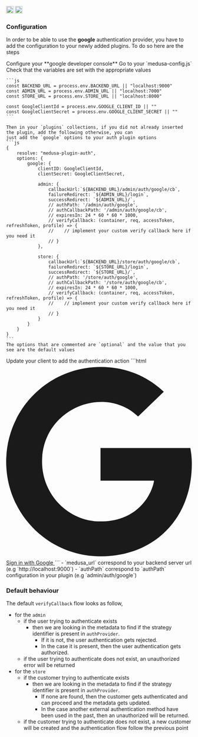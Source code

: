 <div style={{display: "flex", marginTop: "1rem"}}>
    <a style={{display: "inline"}} href="https://www.npmjs.com/package/medusa-plugin-auth"><img alt="NPM Version" src="https://img.shields.io/npm/v/medusa-plugin-auth.svg" height="20"/></a>
    <a style={{display: "inline", marginLeft: "0.5rem"}} href="https://github.com/adrien2p/medusa-plugins/tree/main/packages/medusa-plugin-auth"><img alt="NPM Version" src="https://img.shields.io/badge/github-%23121011.svg?style=Flat-square&logo=github&logoColor=white" height="20"/></a>
</div>

### Configuration

In order to be able to use the **google** authentication provider, you have to add the configuration to your
newly added plugins. To do so here are the steps

<CircleStep index={1}>
    Configure your **google developer console**
</CircleStep>

<CircleStep index={2}>
    Go to your `medusa-config.js`
</CircleStep>

<CircleStep index={3}>
    Check that the variables are set with the appropriate values

    ```js
    const BACKEND_URL = process.env.BACKEND_URL || "localhost:9000"
    const ADMIN_URL = process.env.ADMIN_URL || "localhost:7000"
    const STORE_URL = process.env.STORE_URL || "localhost:8000"

    const GoogleClientId = process.env.GOOGLE_CLIENT_ID || ""
    const GoogleClientSecret = process.env.GOOGLE_CLIENT_SECRET || ""
    ```

    Then in your `plugins` collections, if you did not already inserted the plugin, add the following otherwise, you can
    just add the `google` options to your auth plugin options
    ```js
    {
        resolve: "medusa-plugin-auth",
        options: {
            google: {
                clientID: GoogleClientId,
                clientSecret: GoogleClientSecret,

                admin: {
                    callbackUrl:`${BACKEND_URL}/admin/auth/google/cb`,
                    failureRedirect: `${ADMIN_URL}/login`,
                    successRedirect: `${ADMIN_URL}/`,
                    // authPath: '/admin/auth/google',
                    // authCallbackPath: '/admin/auth/google/cb',
                    // expiresIn: 24 * 60 * 60 * 1000,
                    // verifyCallback: (container, req, accessToken, refreshToken, profile) => {
                    //    // implement your custom verify callback here if you need it
                    // }
                },

                store: {
                    callbackUrl:`${BACKEND_URL}/store/auth/google/cb`,
                    failureRedirect: `${STORE_URL}/login`,
                    successRedirect: `${STORE_URL}/`,
                    // authPath: '/store/auth/google',
                    // authCallbackPath: '/store/auth/google/cb',
                    // expiresIn: 24 * 60 * 60 * 1000,
                    // verifyCallback: (container, req, accessToken, refreshToken, profile) => {
                    //    // implement your custom verify callback here if you need it
                    // }
                }
            }
        }
    }
    ```
    The options that are commented are `optional` and the value that you see are the default values
</CircleStep>

<CircleStep index={4}>
    Update your client to add the authentication action
    ```html
    <a type="button" href=${medusa_url}/${authPath} className="text-white bg-[#4285F4] hover:bg-[#4285F4]/90 focus:ring-4 focus:outline-none focus:ring-[#4285F4]/50 font-medium rounded-lg text-sm px-5 py-2.5 text-center inline-flex items-center dark:focus:ring-[#4285F4]/55 mr-2 mb-2">
      <svg className="mr-2 -ml-1 w-4 h-4" aria-hidden="true" focusable="false" data-prefix="fab" data-icon="google" role="img" xmlns="http://www.w3.org/2000/svg" viewBox="0 0 488 512"><path fill="currentColor" d="M488 261.8C488 403.3 391.1 504 248 504 110.8 504 0 393.2 0 256S110.8 8 248 8c66.8 0 123 24.5 166.3 64.9l-67.5 64.9C258.5 52.6 94.3 116.6 94.3 256c0 86.5 69.1 156.6 153.7 156.6 98.2 0 135-70.4 140.8-106.9H248v-85.3h236.1c2.3 12.7 3.9 24.9 3.9 41.4z"></path></svg>
      Sign in with Google
    </a>
    ```
    - `medusa_url` correspond to your backend server url (e.g `http://localhost:9000`)
    - `authPath` correspond to `authPath` configuration in your plugin (e.g `admin/auth/google`)
</CircleStep>

### Default behaviour

The default `verifyCallback` flow looks as follow,
- for the `admin`
    - if the user trying to authenticate exists
        - then we are looking in the metadata to find if the strategy identifier is present in `authProvider`.
          - If it is not, the user authentication gets rejected.
          - In the case it is present, then the user authentication gets authorized.
   - if the user trying to authenticate does not exist, an unauthorized error will be returned
- for the `store`
    - if the customer trying to authenticate exists
        - then we are looking in the metadata to find if the strategy identifier is present in `authProvider`.
          - If none are found, then the customer gets authenticated and can proceed and the metadata gets updated.
          - In the case another external authentication method have been used in the past, then an unauthorized
          will be returned.
   - if the customer trying to authenticate does not exist, a new customer will be created and the authentication
     flow follow the previous point
